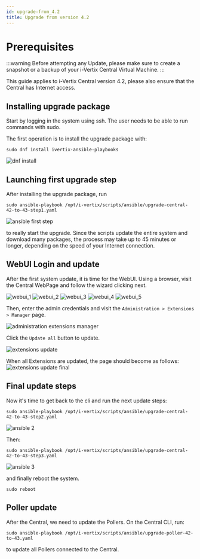 ```yaml
---
id: upgrade-from_4.2
title: Upgrade from version 4.2
---
```


# Prerequisites

:::warning
Before attempting any Update, please make sure to create a snapshot or a backup
of your i-Vertix Central Virtual Machine.
:::

This guide applies to i-Vertix Central version 4.2, please also ensure 
that the Central has Internet access.

## Installing upgrade package

Start by logging in the system using ssh.
The user needs to be able to run commands with sudo.

The first operation is to install the upgrade package with:

```
sudo dnf install ivertix-ansible-playbooks
```

![dnf install](../assets/upgrade/upgrade-from_4.2/dnf_install.png)


## Launching first upgrade step

After installing the upgrade package, run

```
sudo ansible-playbook /opt/i-vertix/scripts/ansible/upgrade-central-42-to-43-step1.yaml
```

![ansible first step](../assets/upgrade/upgrade-from_4.2/ansible_step_1.png)

to really start the upgrade. 
Since the scripts update the entire system and download many packages, 
the process may take up to 45 minutes or longer, depending on the speed of your Internet connection.



## WebUI Login and update

After the first system update, it is time for the WebUI.
Using a browser, visit the Central WebPage and follow the wizard clicking next.

![webui_1](../assets/upgrade/upgrade-from_4.2/webui_step1.png)
![webui_2](../assets/upgrade/upgrade-from_4.2/webui_step2.png)
![webui_3](../assets/upgrade/upgrade-from_4.2/webui_step3.png)
![webui_4](../assets/upgrade/upgrade-from_4.2/webui_step4.png)
![webui_5](../assets/upgrade/upgrade-from_4.2/webui_step5.png)


Then, enter the admin credentials and visit the `Administration > Extensions > Manager` page.

![administration extensions manager](../assets/upgrade/upgrade-from_4.2/administration_extensions_manager.png)

Click the `Update all` button to update.

![extensions update](../assets/upgrade/upgrade-from_4.2/update_extensions.png)


When all Extensions are updated, the page should become as follows:
![extensions update final](../assets/upgrade/upgrade-from_4.2/update_extensions_finish.png)


## Final update steps

Now it's time to get back to the cli and run the next update steps:

```
sudo ansible-playbook /opt/i-vertix/scripts/ansible/upgrade-central-42-to-43-step2.yaml
```

![ansible 2](../assets/upgrade/upgrade-from_4.2/ansible_step_2.png)


Then:

```
sudo ansible-playbook /opt/i-vertix/scripts/ansible/upgrade-central-42-to-43-step3.yaml
```

![ansible 3](../assets/upgrade/upgrade-from_4.2/ansible_step_3.png)

and finally reboot the system.

```
sudo reboot
```

## Poller update

After the Central, we need to update the Pollers.
On the Central CLI, run:

```
sudo ansible-playbook /opt/i-vertix/scripts/ansible/upgrade-poller-42-to-43.yaml
```

to update all Pollers connected to the Central.
